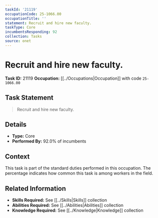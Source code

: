 ```yaml
---
taskId: '21119'
occupationCode: 25-1066.00
occupationTitle: ''
statement: Recruit and hire new faculty.
taskType: Core
incumbentsResponding: 92
collection: Tasks
source: onet
---
```

# Recruit and hire new faculty.

**Task ID:** 21119
**Occupation:** [[../Occupations|Occupation]] with code `25-1066.00`

## Task Statement

> Recruit and hire new faculty.

## Details

- **Type:** Core
- **Performed By:** 92.0% of incumbents

## Context

This task is part of the standard duties performed in this occupation. The percentage indicates how common this task is among workers in the field.

## Related Information

- **Skills Required:** See [[../Skills|Skills]] collection
- **Abilities Required:** See [[../Abilities|Abilities]] collection
- **Knowledge Required:** See [[../Knowledge|Knowledge]] collection

